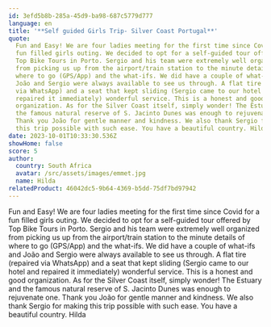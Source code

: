 ```yaml
---
id: 3efd5b8b-285a-45d9-ba98-687c5779d777
language: en
title: '**Self guided Girls Trip- Silver Coast Portugal**'
quote:
  Fun and Easy! We are four ladies meeting for the first time since Covid for a
  fun filled girls outing. We decided to opt for a self-guided tour offered by
  Top Bike Tours in Porto. Sergio and his team were extremely well organized
  from picking us up from the airport/train station to the minute details of
  where to go (GPS/App) and the what-ifs. We did have a couple of what-ifs and
  João and Sergio were always available to see us through. A flat tire (repaired
  via WhatsApp) and a seat that kept sliding (Sergio came to our hotel and
  repaired it immediately) wonderful service. This is a honest and good
  organization. As for the Silver Coast itself, simply wonder! The Estuary and
  the famous natural reserve of S. Jacinto Dunes was enough to rejuvenate one.
  Thank you João for gentle manner and kindness. We also thank Sergio for making
  this trip possible with such ease. You have a beautiful country. Hilda
date: 2023-10-01T10:33:30.536Z
showHome: false
score: 5
author:
  country: South Africa
  avatar: /src/assets/images/emmet.jpg
  name: Hilda
relatedProduct: 46042dc5-9b64-4369-b5dd-75df7bd97942
---
```


Fun and Easy! We are four ladies meeting for the first time since Covid for a
fun filled girls outing. We decided to opt for a self-guided tour offered by Top
Bike Tours in Porto. Sergio and his team were extremely well organized from
picking us up from the airport/train station to the minute details of where to
go (GPS/App) and the what-ifs. We did have a couple of what-ifs and João and
Sergio were always available to see us through. A flat tire (repaired via
WhatsApp) and a seat that kept sliding (Sergio came to our hotel and repaired it
immediately) wonderful service. This is a honest and good organization. As for
the Silver Coast itself, simply wonder! The Estuary and the famous natural
reserve of S. Jacinto Dunes was enough to rejuvenate one. Thank you João for
gentle manner and kindness. We also thank Sergio for making this trip possible
with such ease. You have a beautiful country. Hilda

